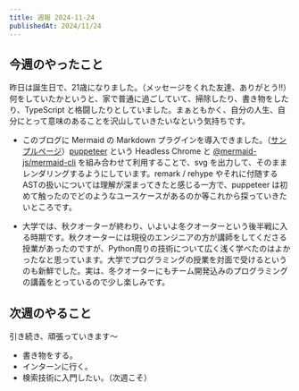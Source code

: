 ```yaml
---
title: 週報 2024-11-24
publishedAt: 2024/11/24
---
```


## 今週のやったこと

昨日は誕生日で、21歳になりました。（メッセージをくれた友達、ありがとう!!）何をしていたかというと、家で普通に過ごしていて、掃除したり、書き物をしたり、TypeScript と格闘したりとしていました。まぁともかく、自分の人生、自分にとって意味のあることを沢山していきたいなという気持ちです。

- このブログに Mermaid の Markdown プラグインを導入できました。（[サンプルページ](https://taga3s.dev/posts/md-test)）[puppeteer](https://github.com/puppeteer/puppeteer) という Headless Chrome と [@mermaid-js/mermaid-cli](https://github.com/mermaid-js/mermaid-cli) を組み合わせて利用することで、svg を出力して、そのままレンダリングするようにしています。remark / rehype やそれに付随する ASTの扱いについては理解が深まってきたと感じる一方で、puppeteer は初めて触ったのでどのようなユースケースがあるのか等これから探っていきたいところです。

- 大学では、秋クオーターが終わり、いよいよ冬クオーターという後半戦に入る時期です。秋クオーターには現役のエンジニアの方が講師をしてくださる授業があったのですが、Python周りの技術について広く浅く学べたのはよかったなと思っています。大学でプログラミングの授業を対面で受けるというのも新鮮でした。実は、冬クオーターにもチーム開発込みのプログラミングの講義をとっているので少し楽しみです。

## 次週のやること

引き続き、頑張っていきます〜

- 書き物をする。
- インターンに行く。
- 検索技術に入門したい。（次週こそ）
